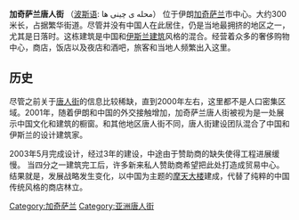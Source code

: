 {{Infobox settlement
|official_name     = 加奇萨兰唐人街<br>محله چینی ها <br>''mahale chiniha''
|subdivision_type  = 国家
|subdivision_name  = {{IRN}}
|subdivision_type1 = 城市
|subdivision_name1 = [[加奇萨兰|加奇萨兰]]
|subdivision_type3 = 地点
|subdivision_name3 = 加奇萨兰市中心
 }}
'''加奇萨兰唐人街''' （[[波斯语|波斯语]]: محله ی  چینی ها） 位于伊朗[[加奇萨兰|加奇萨兰]]市中心。大约300米长，占据繁华街道。尽管并没有中国人在此居住，仍是当地最拥挤的地区之一，尤其是日落时。这栋建筑是中国和[[伊斯兰建筑|伊斯兰建筑]]风格的混合。经营着众多的奢侈购物中心，商店，饭店以及夜店和酒吧，旅客和当地人频繁出入这里。

==历史==
尽管之前关于[[唐人街|唐人街]]的信息比较稀缺，直到2000年左右，这里都不是人口密集区域。2001年，随着伊朗和中国的外交接触增加，加奇萨兰唐人街被视为是一处展示中国文化和建筑的橱窗。和其他地区唐人街不同，唐人街建设团队混合了中国和伊斯兰的设计建筑家。

2003年5月完成设计，经过3年的建设，中途由于赞助商的缺失使得工程进展缓慢。 当四分之一建筑完工后，许多新来私人赞助商希望把此处打造成贸易中心。结果就是，发展战略发生变化，以中国为主题的[[摩天大楼|摩天大楼]]建成，代替了纯粹的中国传统风格的商店林立。

{{唐人街}}
[[Category:加奇萨兰|Category:加奇萨兰]]
[[Category:亚洲唐人街|Category:亚洲唐人街]]